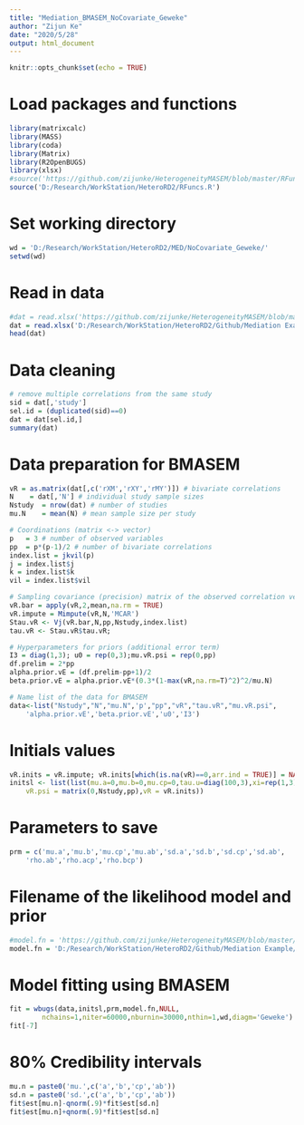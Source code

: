 ---
title: "Mediation_BMASEM_NoCovariate_Geweke"
author: "Zijun Ke"
date: "2020/5/28"
output: html_document
---

```{r setup, include=FALSE}
knitr::opts_chunk$set(echo = TRUE)
```

# Load packages and functions
```{r}
library(matrixcalc)
library(MASS)
library(coda)
library(Matrix)
library(R2OpenBUGS)
library(xlsx)
#source('https://github.com/zijunke/HeterogeneityMASEM/blob/master/RFuncs.R')
source('D:/Research/WorkStation/HeteroRD2/RFuncs.R')
```

# Set working directory
```{r}
wd = 'D:/Research/WorkStation/HeteroRD2/MED/NoCovariate_Geweke/'
setwd(wd)
```


# Read in data
```{r}
#dat = read.xlsx('https://github.com/zijunke/HeterogeneityMASEM/blob/master/Mediation%20Example/data3.xlsx',1) 
dat = read.xlsx('D:/Research/WorkStation/HeteroRD2/Github/Mediation Example/data3.xlsx',1)
head(dat)
```

# Data cleaning
```{r}
# remove multiple correlations from the same study
sid = dat[,'study']
sel.id = (duplicated(sid)==0)
dat = dat[sel.id,]
summary(dat)
```

# Data preparation for BMASEM
```{r}
vR = as.matrix(dat[,c('rXM','rXY','rMY')]) # bivariate correlations
N	 = dat[,'N'] # individual study sample sizes
Nstudy	= nrow(dat) # number of studies
mu.N	= mean(N) # mean sample size per study

# Coordinations (matrix <-> vector)
p	= 3 # number of observed variables
pp 	= p*(p-1)/2 # number of bivariate correlations
index.list = jkvil(p)
j = index.list$j
k = index.list$k
vil = index.list$vil

# Sampling covariance (precision) matrix of the observed correlation vectors 
vR.bar = apply(vR,2,mean,na.rm = TRUE)
vR.impute = Mimpute(vR,N,'MCAR')
Stau.vR <- Vj(vR.bar,N,pp,Nstudy,index.list)
tau.vR <- Stau.vR$tau.vR; 

# Hyperparameters for priors (additional error term)
I3 = diag(1,3); u0 = rep(0,3);mu.vR.psi = rep(0,pp)
df.prelim = 2*pp
alpha.prior.vE = (df.prelim-pp+1)/2
beta.prior.vE = alpha.prior.vE*(0.3*(1-max(vR,na.rm=T)^2)^2/mu.N)

# Name list of the data for BMASEM
data<-list("Nstudy","N","mu.N",'p',"pp","vR","tau.vR","mu.vR.psi",
	'alpha.prior.vE','beta.prior.vE','u0','I3')
```

# Initials values
```{r}
vR.inits = vR.impute; vR.inits[which(is.na(vR)==0,arr.ind = TRUE)] = NA
initsl <- list(list(mu.a=0,mu.b=0,mu.cp=0,tau.u=diag(100,3),xi=rep(1,3),tau.R = mu.N*2,
	vR.psi = matrix(0,Nstudy,pp),vR = vR.inits)) 
```

# Parameters to save
```{r}
prm = c('mu.a','mu.b','mu.cp','mu.ab','sd.a','sd.b','sd.cp','sd.ab',
	'rho.ab','rho.acp','rho.bcp')
```

# Filename of the likelihood model and prior
```{r}
#model.fn = 'https://github.com/zijunke/HeterogeneityMASEM/blob/master/Mediation%20Example/Mediation_Random.txt'
model.fn = 'D:/Research/WorkStation/HeteroRD2/Github/Mediation Example/Mediation_Random.txt'
```

# Model fitting using BMASEM
```{r}
fit = wbugs(data,initsl,prm,model.fn,NULL,
		nchains=1,niter=60000,nburnin=30000,nthin=1,wd,diagm='Geweke')
fit[-7]
```

# 80% Credibility intervals
```{r}
mu.n = paste0('mu.',c('a','b','cp','ab'))
sd.n = paste0('sd.',c('a','b','cp','ab'))
fit$est[mu.n]-qnorm(.9)*fit$est[sd.n]
fit$est[mu.n]+qnorm(.9)*fit$est[sd.n]
```
